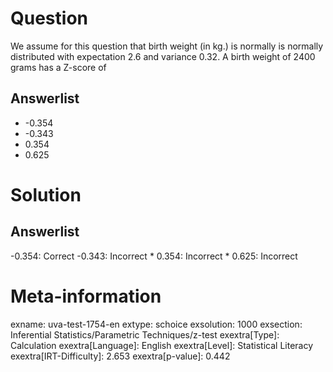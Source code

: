 Question
========

We assume for this question that birth weight (in kg.) is normally is normally distributed with expectation 2.6 and variance 0.32. A birth weight of 2400 grams has a Z-score of

Answerlist
----------

* -0.354
* -0.343
* 0.354
* 0.625

Solution
========

Answerlist
----------

-0.354: Correct
-0.343: Incorrect
* 0.354: Incorrect
* 0.625: Incorrect

Meta-information
================
exname: uva-test-1754-en
extype: schoice
exsolution: 1000
exsection: Inferential Statistics/Parametric Techniques/z-test
exextra[Type]: Calculation
exextra[Language]: English
exextra[Level]: Statistical Literacy
exextra[IRT-Difficulty]: 2.653
exextra[p-value]: 0.442
